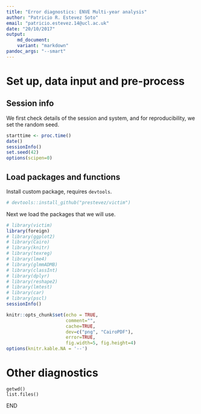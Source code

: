 ```yaml
---
title: "Error diagnostics: ENVE Multi-year analysis"
author: "Patricio R. Estevez Soto"
email: "patricio.estevez.14@ucl.ac.uk"
date: "20/10/2017"
output:
    md_document:
    variant: "markdown"
pandoc_args: "--smart"
---
```


# Set up, data input and pre-process

## Session info

We first check details of the session and system, and for reproducibility, we set the random seed.

```r
starttime <- proc.time()
date()
sessionInfo()
set.seed(42)
options(scipen=0)
```

## Load packages and functions

Install custom package, requires `devtools`.

```r
# devtools::install_github("prestevez/victim")
```

Next we load the packages that we will use.

```r
# library(victim)
library(foreign)
# library(ggplot2)
# library(Cairo)
# library(knitr)
# library(texreg)
# library(lme4)
# library(glmmADMB)
# library(classInt)
# library(dplyr)
# library(reshape2)
# library(lmtest)
# library(car)
# library(pscl)
sessionInfo()
```

```r
knitr::opts_chunk$set(echo = TRUE,
                      comment="",
                      cache=TRUE,
                      dev=c("png", "CairoPDF"),
                      error=TRUE,
                      fig.width=5, fig.height=4)
options(knitr.kable.NA = '--')
```

# Other diagnostics

```
getwd()
list.files()
```

END
